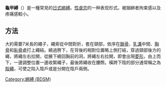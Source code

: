 {{Expand Japanese|亀甲縛り}}

'''龜甲縛'''（{{jpn|j='''亀甲縛り'''|hg='''きっこうしばり'''|rm=}}）是一種常見的[[日式綁縛|日式綁縛]]。[[性虐恋|性虐恋]]的一种表现形式。被捆綁者拘束感以及疼痛感較小。

==方法==

大約需要7米長的繩子，繩索從中間對折，套在頸部，依序在[[鎖骨|鎖骨]]、[[乳溝|乳溝]]中間、[[胸骨|胸骨]]和[[恥骨|恥骨]]處打上繩結。繞過胯下，在背後的相對位置略上側打結，穿過頸部後方的繩，將繩左右拉開，從腋下繞回胸前的洞，將繩左右拉開，即會出現[[菱形|菱形]]，由上而下，一邊調整位置一邊收緊繩子，最後將繩收在腰際。橫跨下陰的部分通常稱之為[[股繩縛|股繩]]，可使之陷入陰戶或是分開在陰戶兩側。




{{BDSM}}
[[Category:綁縛_(BDSM)|Category:綁縛 (BDSM)]]